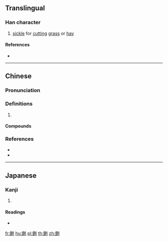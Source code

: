 {{character info/new}}
{{also|铡}}
==Translingual==

===Han character===
{{Han char|rn=167|rad=金|as=09|sn=17|four=82100|canj=CBCN|ids=⿰金則}}

# [[sickle]] for [[cut]]ting [[grass]] or [[hay]]

====References====
* {{Han ref|kx=1314.060|dkj=40622|dj=1814.230|hdz=64230.090|uh=9358|ud=37720|bh=EED4|bd=61140}}

----

==Chinese==
{{zh-forms|s=铡}}

===Pronunciation===
{{zh-pron
|m=zhá
|c=zaap6,zaat3
|oc=y
|cat=
}}

===Definitions===
{{zh-hanzi}}

# {{rfdef|zh}}

====Compounds====
{{zh-der|跳塔輪鍘|輪鍘|鍘刀|鍘美案|鍘草|鍘草機|龍頭鍘}}

===References===
* {{R:twedu|B05395}}
* {{R:yue:Hanzi}}

----

==Japanese==

===Kanji===
{{ja-kanji|grade=|rs=金09}}

# {{defn|lang=ja|sort=金09}}

====Readings====
* {{ja-readings|on=[[さつ]] (satsu), [[ぜち]] (zechi)|kun=}}

[[fr:鍘]]
[[hu:鍘]]
[[pl:鍘]]
[[th:鍘]]
[[zh:鍘]]